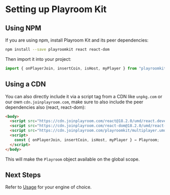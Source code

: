 # Setting up Playroom Kit

## Using NPM

If you are using npm, install Playroom Kit and its peer dependencies:

```bash copy
npm install --save playroomkit react react-dom
```

Then import it into your project:

```js copy
import { onPlayerJoin, insertCoin, isHost, myPlayer } from "playroomkit";
```

## Using a CDN

You can also directly include it via a script tag from a CDN like `unpkg.com` or our own `cdn.joinplayroom.com`, make sure to also include the peer dependencies also (react, react-dom):

```html copy
<body>
  <script src="https://cdn.joinplayroom.com/react@18.2.0/umd/react.development.js"></script>
  <script src="https://cdn.joinplayroom.com/react-dom@18.2.0/umd/react-dom.development.js"></script>
  <script src="https://cdn.joinplayroom.com/playroomkit/multiplayer.umd.js"></script>
  <script>
    const { onPlayerJoin, insertCoin, isHost, myPlayer } = Playroom;
  </script>
</body>
```

This will make the `Playroom` object available on the global scope.

## Next Steps

Refer to [Usage](/usage) for your engine of choice.